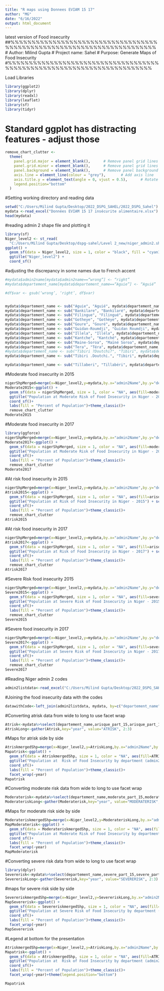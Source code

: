 ```yaml
---
title: "R maps using Donnees EVIAM 15 17"
author: "MG"
date: "6/16/2022"
output: html_document
---
```


latest version of Food insecurity
##%%%%%%%%%%%%%%%%%%%%%%%%%%%%%%%%%%%%%%%%%%%%%%%%%%%%%%%%%%%%%%%%%%%%%%%
# Author: Milind Gupta 
# Project name: Sahel 
# Purpose: Generate Maps of Food Insecurity
#%%%%%%%%%%%%%%%%%%%%%%%%%%%%%%%%%%%%%%%%%%%%%%%%%%%%%%%%%%%%%%%%%%%%%%%

Load Libraries
```r
library(ggplot2)
library(dplyr)
library(readxl)
library(leaflet)
library(sf)
library(tidyr)
```

# Standard ggplot has distracting features - adjust those
```r
remove_chart_clutter <- 
  theme(    
    panel.grid.major = element_blank(),      # Remove panel grid lines
    panel.grid.minor = element_blank(),      # Remove panel grid lines
    panel.background = element_blank(),      # Remove panel background
    axis.line = element_line(colour = "grey"),       # Add axis line
    axis.title.y = element_text(angle = 0, vjust = 0.5),      # Rotate y axis so don't have to crank head
    legend.position="bottom"
  ) 
```

#Setting working directory and reading data
```r
setwd("C:/Users/Milind Gupta/Desktop/2022_DSPG_SAHEL/2022_DSPG_Sahel")
mydata <-read_excel("Données EVIAM 15 17 insécurite alimentaire.xlsx")
head(mydata)

```

#reading admin 2 shape file and plotting it
```r
library(sf)
Niger_level2 <- st_read(
  "C:/Users/Milind Gupta/Desktop/dspg-sahel/Level 2_new/niger_admin2.shp")
ggplot() + 
  geom_sf(data = Niger_level2, size = 1, color = "black", fill = "cyan1") + 
  ggtitle("Niger_level2") + 
  coord_sf()
```
#adjusting the discrepancy in some names due to French accent
```r

#mydata$admin2name[mydata$admin2name==“wrong”] <- “right”
#mydata$departement_name[mydata$departement_name==“Aguie”] <- “Aguié”

#df$var <- gsub(‘wrong’, ‘right’, df$var)


mydata$departement_name <- sub("Aguie", "Aguié", mydata$departement_name)
mydata$departement_name <- sub("Bankilare", "Bankilaré", mydata$departement_name)
mydata$departement_name <- sub("Filingue", "Filingué", mydata$departement_name)
mydata$departement_name <- sub("Gotheye", "Gothèye", mydata$departement_name)
mydata$departement_name <- sub("Goure", "Gouré", mydata$departement_name)
mydata$departement_name <- sub("Guidan-Roumdji", "Guidan Roumdji", mydata$departement_name)
mydata$departement_name <- sub("Illela", "Illéla", mydata$departement_name)
mydata$departement_name <- sub("Kantche", "Kantché", mydata$departement_name)
mydata$departement_name <- sub("Maine-Soroa", "Maïné Soroa", mydata$departement_name)
mydata$departement_name <- sub("Tera", "Téra", mydata$departement_name)
#mydata$departement_name <- sub("Tibiri ?Doutchi?", "Tibiri", mydata$departement_name)
mydata$departement_name <- sub("Tibiri .Doutchi.", "Tibiri", mydata$departement_name)

mydata$departement_name <- sub("Tillaberi", "Tillabéri", mydata$departement_name)

```

#Moderate food insecurity in 2015
```r
nigerShpMerged=merge(x=Niger_level2,y=mydata,by.x="admin2Name",by.y="departement_name",all=TRUE)
Moderate2015<-ggplot() + 
  geom_sf(data = nigerShpMerged, size = 1, color = "NA", aes(fill=moderate_part_15)) + 
  ggtitle("Population at Moderate Risk of Food Insecurity in Niger - 2015") + scale_fill_viridis_c()+
  coord_sf()+
  labs(fill = "Percent of Population")+theme_classic()+
  remove_chart_clutter
Moderate2015
```
#Moderate food insecurity in 2017
```r
library(ggforce)
nigerShpMerged=merge(x=Niger_level2,y=mydata,by.x="admin2Name",by.y="departement_name",all=TRUE)
Moderate2017<-ggplot() + 
  geom_sf(data = nigerShpMerged, size = 1, color = "NA", aes(fill=moderate_part_17)) + 
  ggtitle("Population at Moderate Risk of Food Insecurity in Niger - 2017") + scale_fill_viridis_c()+
  coord_sf()+
  labs(fill = "Percent of Population")+theme_classic()+
  remove_chart_clutter
Moderate2017

```
#At risk food insecurity in 2015
```r
nigerShpMerged=merge(x=Niger_level2,y=mydata,by.x="admin2Name",by.y="departement_name",all=TRUE)
Atrisk2015<-ggplot() + 
  geom_sf(data = nigerShpMerged, size = 1, color = "NA", aes(fill=arisque_part_15)) + 
  ggtitle("Population at Risk of Food Insecurity in Niger - 2015") + scale_fill_viridis_c()+
  coord_sf()+
  labs(fill = "Percent of Population")+theme_classic()+
  remove_chart_clutter
Atrisk2015
```
#At risk food insecurity in 2017
```r
nigerShpMerged=merge(x=Niger_level2,y=mydata,by.x="admin2Name",by.y="departement_name",all=TRUE)
Atrisk2017<-ggplot() + 
  geom_sf(data = nigerShpMerged, size = 1, color = "NA", aes(fill=arisque_part_17)) + 
  ggtitle("Population at Risk of Food Insecurity in Niger - 2017") + scale_fill_viridis_c()+
  coord_sf()+
  labs(fill = "Percent of Population")+theme_classic()+
  remove_chart_clutter
Atrisk2017
```
#Severe Risk food insecurity 2015
```r
nigerShpMerged=merge(x=Niger_level2,y=mydata,by.x="admin2Name",by.y="departement_name",all=TRUE)
Severe2015<-ggplot() + 
  geom_sf(data = nigerShpMerged, size = 1, color = "NA", aes(fill=severe_part_15)) + 
  ggtitle("Population at Severe Risk of Food Insecurity in Niger - 2015") + scale_fill_viridis_c()+
  coord_sf()+
  labs(fill = "Percent of Population")+theme_classic()+
  remove_chart_clutter
Severe2015
```
#Severe food insecurity in 2017
```r
nigerShpMerged=merge(x=Niger_level2,y=mydata,by.x="admin2Name",by.y="departement_name",all=TRUE)
Severe2017<-ggplot() + 
  geom_sf(data = nigerShpMerged, size = 1, color = "NA", aes(fill=severe_part_17)) + 
  ggtitle("Population at Severe Risk of Food Insecurity in Niger - 2017") + scale_fill_viridis_c()+
  coord_sf()+
  labs(fill = "Percent of Population")+theme_classic()+
  remove_chart_clutter
Severe2017
```
#Reading Niger admin 2 codes 
```r
admin2listdata<-read_excel("C:/Users/Milind Gupta/Desktop/2022_DSPG_SAHEL/2022_DSPG_Sahel/niger_adm2_listCode.xlsx")
```

#Joining the food insecurity data with the codes
```r
datawithCode<-left_join(admin2listdata, mydata, by=c("departement_name"="departement_pov"))
```

#Converting atrisk data from wide to long to use facet wrap
```r
Atrisk<-mydata%>%select(departement_name,arisque_part_15,arisque_part_17)%>% rename("2015" = arisque_part_15,"2017" = arisque_part_17)
AtriskLong<-gather(Atrisk,key="year", value="ATRISK", 2:3)
```

#Maps for atrisk side by side
```r
AtriskmergedShp=merge(x=Niger_level2,y=AtriskLong,by.x="admin2Name",by.y="departement_name",all=TRUE)
Mapatrisk<-ggplot() + 
  geom_sf(data = AtriskmergedShp, size = 1, color = "NA", aes(fill=ATRISK)) + 
  ggtitle("Population at  Risk of Food Insecurity by department (admin2)") + scale_fill_viridis_c()+
  coord_sf()+
  labs(fill = "Percent of Population")+theme_classic()+
  facet_wrap(~year)
Mapatrisk
```
#Converting moderate risk data from wide to long to use facet wrap
```r
Moderaterisk<-mydata%>%select(departement_name,moderate_part_15,moderate_part_17)%>% rename("2015" = moderate_part_15,"2017" = moderate_part_17)
ModerateriskLong<-gather(Moderaterisk,key="year", value="MODERATERISK", 2:3)
```

#Maps for moderate risk side by side
```r
ModerateriskmergedShp=merge(x=Niger_level2,y=ModerateriskLong,by.x="admin2Name",by.y="departement_name",all=TRUE)
MapModeraterisk<-ggplot() + 
  geom_sf(data = ModerateriskmergedShp, size = 1, color = "NA", aes(fill=MODERATERISK)) + 
  ggtitle("Population at Moderate Risk of Food Insecurity by department (admin2)") + scale_fill_viridis_c()+
  coord_sf()+
  labs(fill = "Percent of Population")+theme_classic()+
  facet_wrap(~year)
MapModeraterisk
```


#Converting severe risk data from wide to long to use facet wrap
```r
library(dplyr)
Severerisk<-mydata%>%select(departement_name,severe_part_15,severe_part_17)%>% rename("2015" = severe_part_15,"2017" = severe_part_17)
SevereriskLong<-gather(Severerisk,key="year", value="SEVERERISK", 2:3)
```

#maps for severe risk side by side
```r
SevereriskmergedShp=merge(x=Niger_level2,y=SevereriskLong,by.x="admin2Name",by.y="departement_name",all=TRUE)
MapSevererisk<-ggplot() + 
  geom_sf(data = SevereriskmergedShp, size = 1, color = "NA", aes(fill=SEVERERISK)) + 
  ggtitle("Population at Severe Risk of Food Insecurity by department (admin2)") + scale_fill_viridis_c()+
  coord_sf()+
  labs(fill = "Percent of Population")+theme_classic()+
  facet_wrap(~year)
MapSevererisk
```

#Legend at bottom for the presentation
```r
AtriskmergedShp=merge(x=Niger_level2,y=AtriskLong,by.x="admin2Name",by.y="departement_name",all=TRUE)
Mapatrisk<-ggplot() + 
  geom_sf(data = AtriskmergedShp, size = 1, color = "NA", aes(fill=ATRISK)) + 
  ggtitle("Population at  Risk of Food Insecurity by department (admin2)") + scale_fill_viridis_c()+
  coord_sf()+
  labs(fill = "Percent of Population")+theme_classic()+
  facet_wrap(~year)+theme(legend.position="bottom")

Mapatrisk
```